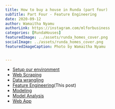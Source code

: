 ```yaml
---
title: How to buy a house in Runda (part four)
subTitle: Part Four - Feature Engineering
date: 2020-09-12
author: Wamaitha Nyamu
authorLink: https://instagram.com/mlforbusiness
categories: [RundaHouses]
featuredImage: ../assets/runda_homes_cover.png
socialImage: ../assets/runda_homes_cover.png
featuredImageCaption: Photo by Wamaitha Nyamu


---
```

<SEO title="Using machine learning techniques to deterimine housing prices in runda" description="End to end
datascience project for determining housing prices in runda" />


* [Setup our environment](../posts/house-prices-machine-learning-models-in-runda-part-one)
* [Web Scraping](../posts/house-prices-machine-learning-models-in-runda-part-two)
* [Data wrangling](../posts/house-prices-machine-learning-models-in-runda-part-three)
* [Feature Engineering](../posts/house-prices-machine-learning-models-in-runda-part-four)(This post)
* [Modeling](../posts/house-prices-machine-learning-models-in-runda-part-five)
* [Model Analysis](../posts/house-prices-machine-learning-models-in-runda-part-six)
* [Web App](../posts/house-prices-machine-learning-models-in-runda-part-seven)

